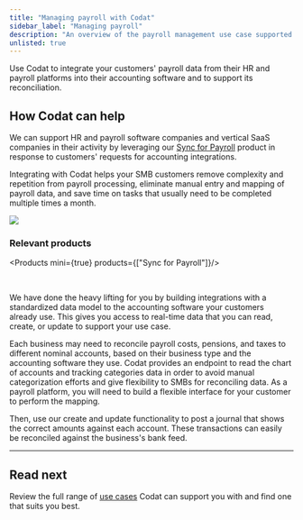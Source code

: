 ```yaml
---
title: "Managing payroll with Codat"
sidebar_label: "Managing payroll"
description: "An overview of the payroll management use case supported by Codat"
unlisted: true
---
```



Use Codat to integrate your customers' payroll data from their HR and payroll platforms into their accounting software and to support its reconciliation.

## How Codat can help

We can support HR and payroll software companies and vertical SaaS companies in their activity by leveraging our [Sync for Payroll](/payroll/overview) product in response to customers' requests for accounting integrations. 

Integrating with Codat helps your SMB customers remove complexity and repetition from payroll processing, eliminate manual entry and mapping of payroll data, and save time on tasks that usually need to be completed multiple times a month. 

![](/img/use-cases/summary-pages/payroll.png)

### Relevant products

<Products mini={true} products={["Sync for Payroll"]}/>

<br/>

We have done the heavy lifting for you by building integrations with a standardized data model to the accounting software your customers already use. This gives you access to real-time data that you can read, create, or update to support your use case.

Each business may need to reconcile payroll costs, pensions, and taxes to different nominal accounts, based on their business type and the accounting software they use. Codat provides an endpoint to read the chart of accounts and tracking categories data in order to avoid manual categorization efforts and give flexibility to SMBs for reconciling data. As a payroll platform, you will need to build a flexible interface for your customer to perform the mapping.  

Then, use our create and update functionality to post a journal that shows the correct amounts against each account. These transactions can easily be reconciled against the business's bank feed.

---

## Read next

Review the full range of [use cases](/usecases/overview) Codat can support you with and find one that suits you best.
